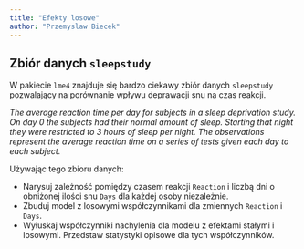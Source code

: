 ```yaml
---
title: "Efekty losowe"
author: "Przemyslaw Biecek"
---
```


## Zbiór danych `sleepstudy`

W pakiecie `lme4` znajduje się bardzo ciekawy zbiór danych `sleepstudy`  pozwalający na porównanie wpływu deprawacji snu na czas reakcji.

*The average reaction time per day for subjects in a sleep deprivation study. On day 0 the subjects had their normal amount of sleep. Starting that night they were restricted to 3 hours of sleep per night. The observations represent the average reaction time on a series of tests given each day to each subject.*

Używając tego zbioru danych:

- Narysuj zależność pomiędzy czasem reakcji `Reaction` i liczbą dni o obniżonej ilości snu `Days` dla każdej osoby niezależnie.
- Zbuduj model z losowymi współczynnikami dla zmiennych  `Reaction` i `Days`.
- Wyłuskaj współczynniki nachylenia dla modelu z efektami stałymi i losowymi. Przedstaw statystyki opisowe dla tych współczynników.

